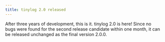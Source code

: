 ```yaml
---
title: tinylog 2.0 released
---
```


After three years of development, this is it. tinylog 2.0 is here! Since no bugs were found for the second release candidate within one month, it can be released unchanged as the final version 2.0.0.
